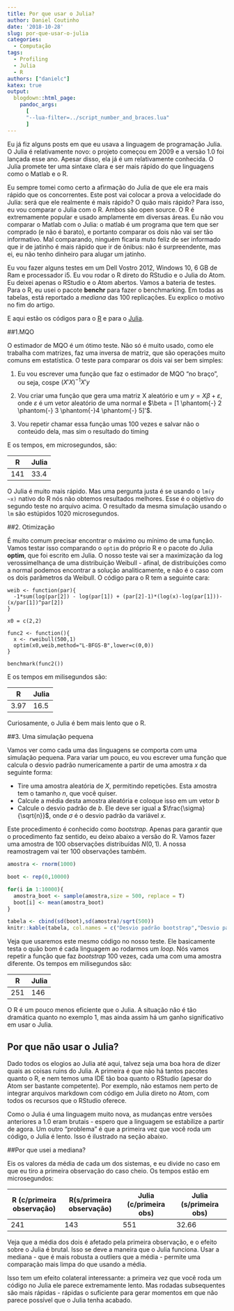 ```yaml
---
title: Por que usar o Julia?
author: Daniel Coutinho
date: '2018-10-28'
slug: por-que-usar-o-julia
categories:
  - Computação
tags:
  - Profiling
  - Julia
  - R
authors: ["danielc"]
katex: true
output:
  blogdown::html_page:
    pandoc_args: 
      [
      "--lua-filter=../script_number_and_braces.lua"
      ]
---
```


Eu já fiz alguns posts em que eu usava a linguagem de programação Julia. O Julia é relativamente novo: o projeto começou em 2009 e a versão 1.0 foi lançada esse ano. Apesar disso, ela já é um relativamente conhecida. O Julia promete ter uma sintaxe clara e ser mais rápido do que linguagens como o Matlab e o R. 

Eu sempre tomei como certo a afirmação do Julia de que ele era mais rápido que os concorrentes. Este post vai colocar a prova a velocidade do Julia: será que ele realmente é mais rápido? O quão mais rápido? Para isso, eu vou comparar o Julia com o R. Ambos são open source. O R é extremamente popular e usado amplamente em diversas áreas. Eu não vou comparar o Matlab com o Julia: o matlab é um programa que tem que ser comprado (e não é barato), e portanto comparar os dois não vai ser tão informativo. Mal comparando, ninguém ficaria muto feliz de ser informado que ir de jatinho é mais rápido que ir de ônibus: não é surpreendente, mas ei, eu não tenho dinheiro para alugar um jatinho. 

Eu vou fazer alguns testes em um Dell Vostro 2012, Windows 10, 6 GB de Ram e processador i5. Eu vou rodar o R direto do RStudio e o Julia do Atom. Eu deixei apenas o RStudio e o Atom abertos. Vamos a bateria de testes. Para o R, eu usei o pacote **benchr** para fazer o benchmarking. Em todas as tabelas, está reportado a _mediana_ das 100 replicações. Eu explico o motivo no fim do artigo. 

E aqui estão os códigos para o [R](https://github.com/danmrc/azul/blob/master/C%C3%B3digos/tempo_1.R) e para o [Julia](https://github.com/danmrc/azul/blob/master/C%C3%B3digos/tempo_1.jl).

##1.MQO

O estimador de MQO é um ótimo teste. Não só é muito usado, como ele trabalha com matrizes, faz uma inversa de matriz, que são operações muito comuns em estatística. O teste para comparar os dois vai ser bem simples:

1. Eu vou escrever uma função que faz o estimador de MQO "no braço", ou seja, cospe $(X'X)^{-1}X'y$

2. Vou criar uma função que gera uma matriz X aleatório e um $y = X\beta + \varepsilon$, onde $\varepsilon$ é um vetor aleatório de uma normal e $\beta = [1 \phantom{-} 2 \phantom{-} 3  \phantom{-}4 \phantom{-} 5]'$.  

3. Vou repetir chamar essa função umas 100 vezes e salvar não o conteúdo dela, mas sim o resultado do timing

E os tempos, em microsegundos, são:

R      | Julia
-------|-------
141    |  33.4

O Julia é muito mais rápido. Mas uma pergunta justa é se usando o `lm(y ~x)` nativo do R nós não obtemos resultados melhores. Esse é o objetivo do segundo teste no arquivo acima. O resultado da mesma simulação usando o `lm` são estúpidos 1020 microsegundos. 


##2. Otimização

É muito comum precisar encontrar o máximo ou mínimo de uma função. Vamos testar isso comparando o `optim` do próprio R e o pacote do Julia **optim**, que foi escrito em Julia. O nosso teste vai ser a maximização da log verossimelhança de uma distribuição Weibull - afinal, de distribuições como a normal podemos encontrar a solução analiticamente, e não é o caso com os dois parâmetros da Weibull. O código para o R tem a seguinte cara:

```
weib <- function(par){
  -1*sum(log(par[2]) - log(par[1]) + (par[2]-1)*(log(x)-log(par[1]))-(x/par[1])^par[2])
}

x0 = c(2,2)

func2 <- function(){
  x <- rweibull(500,1)
  optim(x0,weib,method="L-BFGS-B",lower=c(0,0))
}

benchmark(func2())
```

E os tempos em milisegundos são:

R      | Julia
-------|-------
3.97   |  16.5

Curiosamente, o Julia é bem mais lento que o R. 

##3. Uma simulação pequena

Vamos ver como cada uma das linguagens se comporta com uma simulação pequena. Para variar um pouco, eu vou escrever uma função que calcula o desvio padrão numericamente a partir de uma amostra $x$ da seguinte forma:

* Tire uma amostra aleatória de $X$, permitindo repetições. Esta amostra tem o tamanho $n$,  que você quiser. 
* Calcule a média desta amostra aleatória e coloque isso em um vetor $b$
* Calcule o desvio padrão de $b$. Ele deve ser igual a $\frac{\sigma}{\sqrt{n}}$, onde $\sigma$ é o desvio padrão da variável $x$. 

Este procedimento é conhecido como _bootstrap_. Apenas para garantir que o procedimento faz sentido, eu deixo abaixo a versão do R. Vamos fazer uma amostra de 100 observações distribuídas $N(0,1)$. A nossa reamostragem vai ter 100 observações também. 

```r

amostra <- rnorm(1000)

boot <- rep(0,10000)

for(i in 1:10000){
  amostra_boot <- sample(amostra,size = 500, replace = T)
  boot[i] <- mean(amostra_boot)
}

tabela <- cbind(sd(boot),sd(amostra)/sqrt(500))
knitr::kable(tabela, col.names = c("Desvio padrão bootstrap","Desvio padrão analítico"))
```

Veja que usaremos este mesmo código no nosso teste. Ele basicamente testa o quão bom é cada linguagem ao rodarmos um _loop_. Nós vamos repetir a função que faz _bootstrap_ 100 vezes, cada uma com uma amostra diferente. Os tempos em milisegundos são:

R      | Julia
-------|-------
251    |  146

O R é um pouco menos eficiente que o Julia. A situação não é tão dramática quanto no exemplo 1, mas ainda assim há um ganho significativo em usar o Julia. 

## Por que não usar o Julia?

Dado todos os elogios ao Julia até aqui, talvez seja uma boa hora de dizer quais as coisas ruins do Julia. A primeira é que não há tantos pacotes quanto o R, e nem temos uma IDE tão boa quanto o RStudio (apesar do Atom ser bastante competente). Por exemplo, não estamos nem perto de integrar arquivos markdown com código em Julia direto no Atom, com todos os recursos que o RStudio oferece. 

Como o Julia é uma linguagem muito nova, as mudanças entre versões anteriores a 1.0 eram brutais - espero que a linguagem se estabilize a partir de agora. Um outro "problema" é que a primeira vez que você roda um código, o Julia é lento. Isso é ilustrado na seção abaixo. 


##Por que usei a mediana?

Eis os valores da média de cada um dos sistemas, e eu divide no caso em que eu tiro a primeira observação do caso cheio. Os tempos estão em microsegundos:

 R (c/primeira observação) | R(s/primeira observação)  | Julia (c/primeira obs) | Julia (s/primeira obs)
----------------|-----------------|----------------|----------------
241             |        143      |    551         | 32.66

Veja que a média dos dois é afetado pela primeira observação, e o efeito sobre o Julia é brutal. Isso se deve a maneira que o Julia funciona. Usar a mediana - que é mais robusta a outliers que a média - permite uma comparação mais limpa do que usando a média.

Isso tem um efeito colateral interessante: a primeira vez que você roda um código no Julia ele parece extremamente lento. Mas rodadas subsequentes são mais rápidas - rápidas o suficiente para gerar momentos em que não parece possível que o Julia tenha acabado. 
